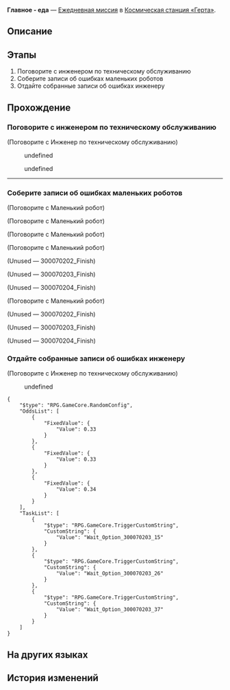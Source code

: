 {{Дополнить|Диалоги.}}
{{Миссия Инфобокс
|id              = 3000702
|Название        = 
|Изображение     = Миссия Освоения Главное - еда.png
|Тип             = Ежедневная миссия
|События         = 
|Глава           = 
|Условия         = 
|Персонажи       = Инженер по техническому обслуживанию; Неисправный робот; Первопроходец
|СтартЛокация    = Базовая зона
|Мир             = Космическая станция «Герта»
|Локации         = Базовая зона
|Предыдущая      = 
|Следующая       = 
|Награды         = Кредиты*5 000
}}
'''Главное - еда''' — [[Ежедневная миссия]] в [[Космическая станция «Герта»]].

==Описание==
{{Описание|<!--официальное описание из Перекрёстка судеб-->}}

==Этапы==
# Поговорите с инженером по техническому обслуживанию
# Соберите записи об ошибках маленьких роботов
# Отдайте собранные записи об ошибках инженеру

==Прохождение==
{{Дополнить}}


===Поговорите с инженером по техническому обслуживанию===
{{Описание миссии|локация=Базовая зона|У инженера по техобслуживанию есть несколько новых идей о причинах неисправности робота-доставщика. Ему нужны записи об ошибках робота. Найдите их и отдайте инженеру, чтобы проверить, верна ли его догадка.}}
{{Диалог Начало}}

;(Поговорите с Инженер по техническому обслуживанию)
<!--Unknown TalkSentence: 300070201-->
:{{Диалог|Стрелка}} undefined
:{{Диалог|Стрелка}} undefined
<!--Unknown TalkSentence: 300070203-->
<!--Unknown TalkSentence: 300070206-->
<!--Unknown TalkSentence: 300070207-->
----
{{Диалог Конец}}

===Соберите записи об ошибках маленьких роботов===
{{Диалог Начало}}

;(Поговорите с Маленький робот)
<!--Unknown TalkSentence: 300070208-->

;(Поговорите с Маленький робот)
<!--Unknown TalkSentence: 300070209-->

;(Поговорите с Маленький робот)
<!--Unknown TalkSentence: 300070210-->


;(Поговорите с Маленький робот)
<!--Unknown TalkSentence: 300070318-->
;(Unused &mdash; 300070202_Finish)


;(Unused &mdash; 300070203_Finish)


;(Unused &mdash; 300070204_Finish)



;(Поговорите с Маленький робот)
<!--Unknown TalkSentence: 300070318-->
;(Unused &mdash; 300070202_Finish)


;(Unused &mdash; 300070203_Finish)


;(Unused &mdash; 300070204_Finish)

{{Диалог Конец}}

===Отдайте собранные записи об ошибках инженеру===
{{Диалог Начало}}

;(Поговорите с Инженер по техническому обслуживанию)
<!--Unknown TalkSentence: 300070211-->
:{{Диалог|Стрелка}} undefined
<!--Unknown TalkSentence: 300070213-->
<pre>{
	"$type": "RPG.GameCore.RandomConfig",
	"OddsList": [
		{
			"FixedValue": {
				"Value": 0.33
			}
		},
		{
			"FixedValue": {
				"Value": 0.33
			}
		},
		{
			"FixedValue": {
				"Value": 0.34
			}
		}
	],
	"TaskList": [
		{
			"$type": "RPG.GameCore.TriggerCustomString",
			"CustomString": {
				"Value": "Wait_Option_300070203_15"
			}
		},
		{
			"$type": "RPG.GameCore.TriggerCustomString",
			"CustomString": {
				"Value": "Wait_Option_300070203_26"
			}
		},
		{
			"$type": "RPG.GameCore.TriggerCustomString",
			"CustomString": {
				"Value": "Wait_Option_300070203_37"
			}
		}
	]
}</pre>
{{Диалог Конец}}

==На других языках==
{{На других языках
|en   = Meals Are More Important
|zhs  = 吃饭要紧
|zht  = 吃飯要緊
|ja   = 食事は大事
|ko   = 끼니는 중요하지
|es   = La comida es muy importante
|fr   = L'aile et la cuisse
|ru   = Главное - еда
|th   = มื้ออาหารใครว่าไม่สำคัญ
|vi   = Ăn Uống Quan Trọng
|de   = Mahlzeiten sind wichtiger
|id   = Makan Itu Penting
|pt   = Refeições São Muito Importantes
}}

==История изменений==
{{История изменений|2.7}}
